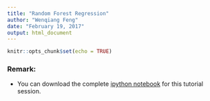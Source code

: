 ```yaml
---
title: "Random Forest Regression"
author: "Wenqiang Feng"
date: "February 19, 2017"
output: html_document
---
```


```r
knitr::opts_chunk$set(echo = TRUE)
```
### Remark: 

- You can download the complete [ipython notebook](./ipynb/RandomForest.ipynb) for this tutorial session.